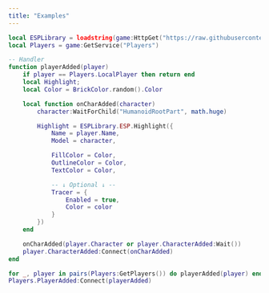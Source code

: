 ```yaml
---
title: "Examples"
---
```


```lua player_esp.lua
local ESPLibrary = loadstring(game:HttpGet("https://raw.githubusercontent.com/mstudio45/MS-ESP/refs/heads/main/source.lua"))()
local Players = game:GetService("Players")

-- Handler
function playerAdded(player)
    if player == Players.LocalPlayer then return end
    local Highlight;
    local Color = BrickColor.random().Color

    local function onCharAdded(character)
        character:WaitForChild("HumanoidRootPart", math.huge)

        Highlight = ESPLibrary.ESP.Highlight({
            Name = player.Name, 
            Model = character,

            FillColor = Color,
            OutlineColor = Color,
            TextColor = Color,

            -- ↓ Optional ↓ --
            Tracer = { 
                Enabled = true,
                Color = color
            }
        })
    end

    onCharAdded(player.Character or player.CharacterAdded:Wait())
    player.CharacterAdded:Connect(onCharAdded)
end

for _, player in pairs(Players:GetPlayers()) do playerAdded(player) end
Players.PlayerAdded:Connect(playerAdded)
```
